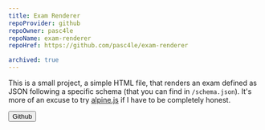 ```yaml
---
title: Exam Renderer
repoProvider: github
repoOwner: pasc4le
repoName: exam-renderer
repoHref: https://github.com/pasc4le/exam-renderer

archived: true
---
```



This is a small project, a simple HTML file, that renders an exam defined as JSON following a specific
schema (that you can find in `/schema.json`). It's more of an excuse to try [alpine.js](https://alpinejs.dev/) if I have to be
completely honest.

<Button type="primary" href="https://github.com/pasc4le/exam-renderer">
  Github
  <Icon name="mdi:github" />
</Button>

